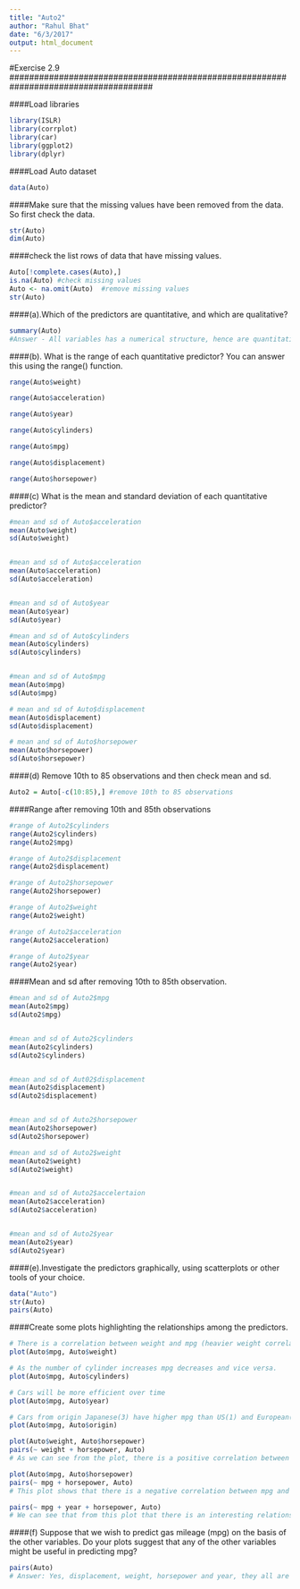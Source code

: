 ```yaml
---
title: "Auto2"
author: "Rahul Bhat"
date: "6/3/2017"
output: html_document
---
```


#####################################################################################
#Exercise 2.9
#####################################################################################

####Load libraries

```r
library(ISLR)
library(corrplot)
library(car)
library(ggplot2)
library(dplyr)
```

####Load Auto dataset

```r
data(Auto)
```

####Make sure that the missing values have been removed from the data. So first check the data. 

```r
str(Auto)
dim(Auto)
```

####check the list rows of data that have missing values.

```r
Auto[!complete.cases(Auto),] 
is.na(Auto) #check missing values
Auto <- na.omit(Auto)  #remove missing values
str(Auto)
```

####(a).Which of the predictors are quantitative, and which are qualitative?

```r
summary(Auto)
#Answer - All variables has a numerical structure, hence are quantitative except variable "name" and "origin".
```

####(b). What is the range of each quantitative predictor? You can answer this using the range() function.

```r
range(Auto$weight)

range(Auto$acceleration)

range(Auto$year)

range(Auto$cylinders)

range(Auto$mpg)

range(Auto$displacement)

range(Auto$horsepower)
```

####(c) What is the mean and standard deviation of each quantitative predictor?

```r

#mean and sd of Auto$acceleration
mean(Auto$weight)
sd(Auto$weight)


#mean and sd of Auto$acceleration
mean(Auto$acceleration)
sd(Auto$acceleration)


#mean and sd of Auto$year
mean(Auto$year)
sd(Auto$year)

#mean and sd of Auto$cylinders
mean(Auto$cylinders)
sd(Auto$cylinders)


#mean and sd of Auto$mpg
mean(Auto$mpg)
sd(Auto$mpg)

# mean and sd of Auto$displacement
mean(Auto$displacement)
sd(Auto$displacement)

# mean and sd of Auto$horsepower
mean(Auto$horsepower)
sd(Auto$horsepower)
```

####(d) Remove 10th to 85 observations and then check mean and sd.

```r
Auto2 = Auto[-c(10:85),] #remove 10th to 85 observations
```

####Range after removing 10th and 85th observations

```r

#range of Auto2$cylinders
range(Auto2$cylinders)
range(Auto2$mpg)

#range of Auto2$displacement
range(Auto2$displacement)

#range of Auto2$horsepower
range(Auto2$horsepower)

#range of Auto2$weight
range(Auto2$weight)

#range of Auto2$acceleration
range(Auto2$acceleration)

#range of Auto2$year
range(Auto2$year)
```

####Mean and sd after removing 10th to 85th observation.

```r
#mean and sd of Auto2$mpg
mean(Auto2$mpg)
sd(Auto2$mpg)


#mean and sd of Auto2$cylinders
mean(Auto2$cylinders)
sd(Auto2$cylinders)


#mean and sd of Aut02$displacement
mean(Auto2$displacement)
sd(Auto2$displacement)


#mean and sd of Auto2$horsepower
mean(Auto2$horsepower)
sd(Auto2$horsepower)

#mean and sd of Auto2$weight
mean(Auto2$weight)
sd(Auto2$weight)


#mean and sd of Auto2$accelertaion
mean(Auto2$acceleration)
sd(Auto2$acceleration)


#mean and sd of Auto2$year
mean(Auto2$year)
sd(Auto2$year)
```

####(e).Investigate the predictors graphically, using scatterplots or other tools of your choice.

```r
data("Auto")
str(Auto)
pairs(Auto)
```

####Create some plots highlighting the relationships among the predictors.
```r

# There is a correlation between weight and mpg (heavier weight correlated with lower mpg). As the "weight" increases the "mpg"" decreases and vice versa. 
plot(Auto$mpg, Auto$weight) 

# As the number of cylinder increases mpg decreases and vice versa. 
plot(Auto$mpg, Auto$cylinders) 

# Cars will be more efficient over time
plot(Auto$mpg, Auto$year) 

# Cars from origin Japanese(3) have higher mpg than US(1) and European(2) cars.
plot(Auto$mpg, Auto$origin) 
```

```r
plot(Auto$weight, Auto$horsepower)
pairs(~ weight + horsepower, Auto)
# As we can see from the plot, there is a positive correlation between weight and horsepower.
```

```r
plot(Auto$mpg, Auto$horsepower)
pairs(~ mpg + horsepower, Auto)
# This plot shows that there is a negative correlation between mpg and horsepower.
```

```r
pairs(~ mpg + year + horsepower, Auto)
# We can see that from this plot that there is an interesting relationship between Year of manufacture, mpg and horsepower. 
```

####(f) Suppose that we wish to predict gas mileage (mpg) on the basis of the other variables. Do your plots suggest that any of the other variables might be useful in predicting mpg?

```r
pairs(Auto)
# Answer: Yes, displacement, weight, horsepower and year, they all are correlated with mpg as we have also mentioned above. Yes, these correlations shows that they would be good predictors to use.
```

